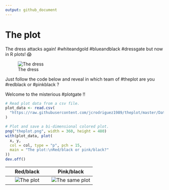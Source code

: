 ```yaml
---
output: github_document
---
```

  
# The plot

The dress attacks again! #whiteandgold #blueandblack #dressgate but now in R plots! 😱

![The dress](https://upload.wikimedia.org/wikipedia/en/a/a8/The_Dress_%28viral_phenomenon%29.png)

Just follow the code below and reveal in which team of #theplot are you #redblack or #pinkblack ?

Welcome to the misterious #plotgate !!

```r
# Read plot data from a csv file.
plot_data <- read.csv(
  "https://raw.githubusercontent.com/jcrodriguez1989/theplot/master/Data/the_dress.csv"
)

# Plot and save a bi-dimensional colored plot.
png("theplot.png", width = 360, height = 480)
with(plot_data, plot(
  x, y,
  col = col, type = "p", pch = 15,
  main = "The plot:\nRed/black or pink/black?"
))
dev.off()
```

Red/black                  |  Pink/black
:-------------------------:|:-------------------------:
![The plot](https://raw.githubusercontent.com/jcrodriguez1989/theplot/master/Output/theplot.png) | ![The same plot](https://raw.githubusercontent.com/jcrodriguez1989/theplot/master/Output/thesameplot.png)
